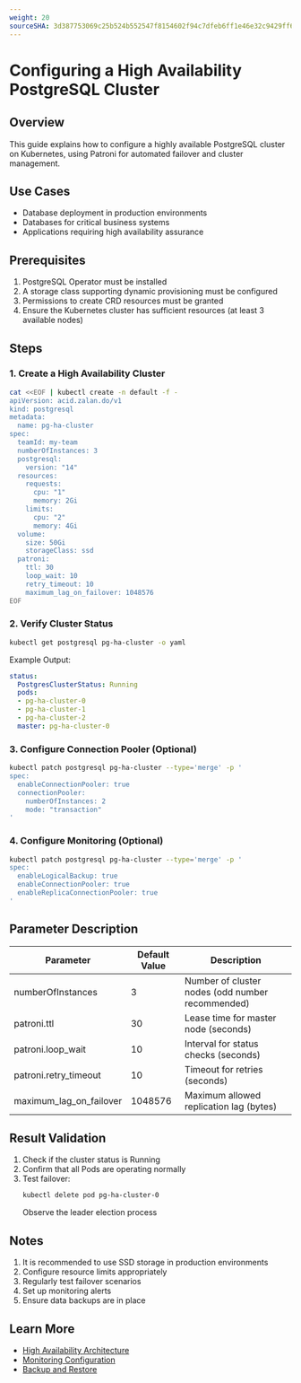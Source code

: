```yaml
---
weight: 20
sourceSHA: 3d387753069c25b524b552547f8154602f94c7dfeb6ff1e46e32c9429ff6f410
---
```


# Configuring a High Availability PostgreSQL Cluster

## Overview

This guide explains how to configure a highly available PostgreSQL cluster on Kubernetes, using Patroni for automated failover and cluster management.

## Use Cases

- Database deployment in production environments
- Databases for critical business systems
- Applications requiring high availability assurance

## Prerequisites

1. PostgreSQL Operator must be installed
2. A storage class supporting dynamic provisioning must be configured
3. Permissions to create CRD resources must be granted
4. Ensure the Kubernetes cluster has sufficient resources (at least 3 available nodes)

## Steps

### 1. Create a High Availability Cluster

```bash
cat <<EOF | kubectl create -n default -f -
apiVersion: acid.zalan.do/v1
kind: postgresql
metadata:
  name: pg-ha-cluster
spec:
  teamId: my-team
  numberOfInstances: 3
  postgresql:
    version: "14"
  resources:
    requests:
      cpu: "1"
      memory: 2Gi
    limits:
      cpu: "2"
      memory: 4Gi
  volume:
    size: 50Gi
    storageClass: ssd
  patroni:
    ttl: 30
    loop_wait: 10
    retry_timeout: 10
    maximum_lag_on_failover: 1048576
EOF
```

### 2. Verify Cluster Status

```bash
kubectl get postgresql pg-ha-cluster -o yaml
```

Example Output:

```yaml
status:
  PostgresClusterStatus: Running
  pods:
  - pg-ha-cluster-0
  - pg-ha-cluster-1
  - pg-ha-cluster-2
  master: pg-ha-cluster-0
```

### 3. Configure Connection Pooler (Optional)

```bash
kubectl patch postgresql pg-ha-cluster --type='merge' -p '
spec:
  enableConnectionPooler: true
  connectionPooler:
    numberOfInstances: 2
    mode: "transaction"
'
```

### 4. Configure Monitoring (Optional)

```bash
kubectl patch postgresql pg-ha-cluster --type='merge' -p '
spec:
  enableLogicalBackup: true
  enableConnectionPooler: true
  enableReplicaConnectionPooler: true
'
```

## Parameter Description

| Parameter                     | Default Value | Description                    |
|------------------------------|---------------|--------------------------------|
| numberOfInstances             | 3             | Number of cluster nodes (odd number recommended) |
| patroni.ttl                  | 30            | Lease time for master node (seconds) |
| patroni.loop_wait             | 10            | Interval for status checks (seconds) |
| patroni.retry_timeout         | 10            | Timeout for retries (seconds)  |
| maximum_lag_on_failover      | 1048576       | Maximum allowed replication lag (bytes) |

## Result Validation

1. Check if the cluster status is Running
2. Confirm that all Pods are operating normally
3. Test failover:
   ```bash
   kubectl delete pod pg-ha-cluster-0
   ```
   Observe the leader election process

## Notes

1. It is recommended to use SSD storage in production environments
2. Configure resource limits appropriately
3. Regularly test failover scenarios
4. Set up monitoring alerts
5. Ensure data backups are in place

## Learn More

- [High Availability Architecture](../concepts/ha.mdx)
- [Monitoring Configuration](../functions/35_monitor.mdx)
- [Backup and Restore](../functions/15_back_restore.mdx)
